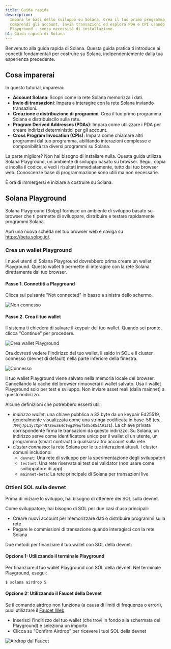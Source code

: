 ```yaml
---
title: Guida rapida
description:
  Impara le basi dello sviluppo su Solana. Crea il tuo primo programma,
  comprendi gli account, invia transazioni ed esplora PDA e CPI usando Solana
  Playground - senza necessità di installazione.
h1: Guida rapida di Solana
---
```


Benvenuto alla guida rapida di Solana. Questa guida pratica ti introduce ai
concetti fondamentali per costruire su Solana, indipendentemente dalla tua
esperienza precedente.

## Cosa imparerai

In questo tutorial, imparerai:

- **Account Solana**: Scopri come la rete Solana memorizza i dati.
- **Invio di transazioni**: Impara a interagire con la rete Solana inviando
  transazioni.
- **Creazione e distribuzione di programmi**: Crea il tuo primo programma Solana
  e distribuiscilo sulla rete.
- **Program Derived Addresses (PDAs)**: Impara come utilizzare i PDA per creare
  indirizzi deterministici per gli account.
- **Cross Program Invocation (CPIs)**: Impara come chiamare altri programmi dal
  tuo programma, abilitando interazioni complesse e componibilità tra diversi
  programmi su Solana.

La parte migliore? Non hai bisogno di installare nulla. Questa guida utilizza
Solana Playground, un ambiente di sviluppo basato su browser. Segui, copia e
incolla il codice, e vedi i risultati immediatamente, tutto dal tuo browser web.
Conoscenze base di programmazione sono utili ma non necessarie.

È ora di immergersi e iniziare a costruire su Solana.

## Solana Playground

Solana Playground (Solpg) fornisce un ambiente di sviluppo basato su browser che
ti permette di sviluppare, distribuire e testare rapidamente programmi Solana.

Apri una nuova scheda nel tuo browser web e naviga su https://beta.solpg.io/.

<Steps>
<Step>

### Crea un wallet Playground

I nuovi utenti di Solana Playground dovrebbero prima creare un wallet
Playground. Questo wallet ti permette di interagire con la rete Solana
direttamente dal tuo browser.

#### Passo 1. Connettiti a Playground

Clicca sul pulsante "Not connected" in basso a sinistra dello schermo.

![Non connesso](/assets/docs/intro/quickstart/pg-not-connected.png)

#### Passo 2. Crea il tuo wallet

Il sistema ti chiederà di salvare il keypair del tuo wallet. Quando sei pronto,
clicca "Continue" per procedere.

![Crea wallet Playground](/assets/docs/intro/quickstart/pg-create-wallet.png)

Ora dovresti vedere l'indirizzo del tuo wallet, il saldo in SOL e il cluster
connesso (devnet di default) nella parte inferiore della finestra.

![Connesso](/assets/docs/intro/quickstart/pg-connected.png)

<Callout>
  Il tuo wallet Playground viene salvato nella memoria locale del browser.
  Cancellando la cache del browser rimuoverai il wallet salvato. Usa il wallet
  Playground solo per test e sviluppo. Non inviare asset reali (dalla mainnet) a
  questo indirizzo.
</Callout>

Alcune definizioni che potrebbero esserti utili:

- _indirizzo wallet_: una chiave pubblica a 32 byte da un keypair Ed25519,
  generalmente visualizzata come una stringa codificata in base-58 (es.,
  `7MNj7pL1y7XpPnN7ZeuaE4ctwg3WeufbX5o85sA91J1`). La chiave privata
  corrispondente firma le transazioni da questo indirizzo. Su Solana, un
  indirizzo serve come identificatore unico per il wallet di un utente, un
  programma (smart contract) o qualsiasi altro account sulla rete.
- _cluster connesso_: la rete Solana per le tue interazioni attuali. I cluster
  comuni includono:
  - `devnet`: Una rete di sviluppo per la sperimentazione degli sviluppatori
  - `testnet`: Una rete riservata ai test dei validator (non usare come
    sviluppatore di app)
  - `mainnet-beta`: La rete principale di Solana per transazioni live

</Step>
<Step>

### Ottieni SOL sulla devnet

Prima di iniziare lo sviluppo, hai bisogno di ottenere dei SOL sulla devnet.

Come sviluppatore, hai bisogno di SOL per due casi d'uso principali:

- Creare nuovi account per memorizzare dati o distribuire programmi sulla rete
- Pagare le commissioni di transazione quando interagisci con la rete Solana

Due metodi per finanziare il tuo wallet con SOL della devnet:

#### Opzione 1: Utilizzando il terminale Playground

Per finanziare il tuo wallet Playground con SOL della devnet. Nel terminale
Playground, esegui:

```terminal
$ solana airdrop 5
```

#### Opzione 2: Utilizzando il Faucet della Devnet

Se il comando airdrop non funziona (a causa di limiti di frequenza o errori),
puoi utilizzare il [Faucet Web](https://faucet.solana.com/).

- Inserisci l'indirizzo del tuo wallet (che trovi in fondo alla schermata del
  Playground) e seleziona un importo
- Clicca su "Confirm Airdrop" per ricevere i tuoi SOL della devnet

![Airdrop dal Faucet](/assets/docs/intro/quickstart/faucet-airdrop.gif)

</Step>
</Steps>
